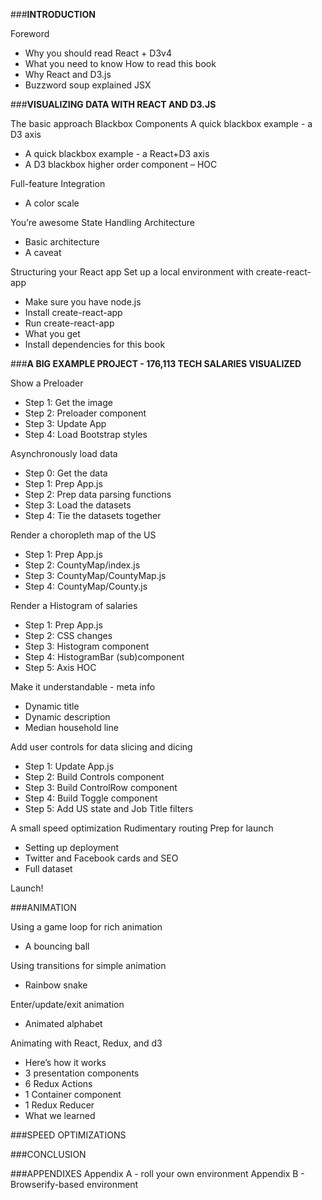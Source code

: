 ###**INTRODUCTION**

Foreword

- Why you should read React + D3v4
- What you need to know How to read this book
- Why React and D3.js
- Buzzword soup explained JSX

###**VISUALIZING DATA WITH REACT AND D3.JS**

The basic approach Blackbox Components A quick blackbox example - a D3 axis

- A quick blackbox example - a React+D3 axis
- A D3 blackbox higher order component – HOC

Full-feature Integration

- A color scale

You’re awesome State Handling Architecture

- Basic architecture
- A caveat

Structuring your React app Set up a local environment with create-react-app

- Make sure you have node.js
- Install create-react-app
- Run create-react-app
- What you get
- Install dependencies for this book

###**A BIG EXAMPLE PROJECT - 176,113 TECH SALARIES VISUALIZED**

Show a Preloader

- Step 1: Get the image
- Step 2: Preloader component
- Step 3: Update App
- Step 4: Load Bootstrap styles

Asynchronously load data

- Step 0: Get the data
- Step 1: Prep App.js
- Step 2: Prep data parsing functions
- Step 3: Load the datasets
- Step 4: Tie the datasets together

Render a choropleth map of the US

- Step 1: Prep App.js
- Step 2: CountyMap/index.js
- Step 3: CountyMap/CountyMap.js
- Step 4: CountyMap/County.js

Render a Histogram of salaries

- Step 1: Prep App.js
- Step 2: CSS changes
- Step 3: Histogram component
- Step 4: HistogramBar (sub)component
- Step 5: Axis HOC

Make it understandable - meta info

- Dynamic title
- Dynamic description
- Median household line

Add user controls for data slicing and dicing

- Step 1: Update App.js
- Step 2: Build Controls component
- Step 3: Build ControlRow component
- Step 4: Build Toggle component
- Step 5: Add US state and Job Title filters

A small speed optimization Rudimentary routing Prep for launch

- Setting up deployment
- Twitter and Facebook cards and SEO
- Full dataset

Launch!

###ANIMATION

Using a game loop for rich animation

- A bouncing ball

Using transitions for simple animation

- Rainbow snake

Enter/update/exit animation

- Animated alphabet

Animating with React, Redux, and d3

- Here’s how it works
- 3 presentation components
- 6 Redux Actions
- 1 Container component
- 1 Redux Reducer
- What we learned

###SPEED OPTIMIZATIONS

###CONCLUSION

###APPENDIXES Appendix A - roll your own environment Appendix B -
Browserify-based environment
